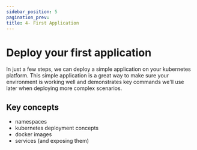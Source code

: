 ```yaml
---
sidebar_position: 5
pagination_prev:
title: 4- First Application
---
```


# Deploy your first application

In just a few steps, we can deploy a simple application on your kubernetes platform. This simple application is a great way to make sure your environment is working well and demonstrates key commands we'll use later when deploying more complex scenarios.

## Key concepts

- namespaces
- kubernetes deployment concepts
- docker images
- services (and exposing them)
